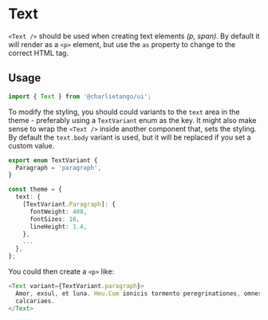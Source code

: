 
<Meta title="Components|Text" component={Text} />

# Text

`<Text />` should be used when creating text elements _(p, span)_. By default it will render as a
`<p>` element, but use the `as` property to change to the correct HTML tag.

## Usage

```typescript
import { Text } from '@charlietango/ui';
```

To modify the styling, you should could variants to the `text` area in the theme - preferably using
a `TextVariant` enum as the key. It might also make sense to wrap the `<Text />` inside another
component that, sets the styling. By default the `text.body` variant is used, but it will be
replaced if you set a custom value.

```typescript
export enum TextVariant {
  Paragraph = 'paragraph',
}

const theme = {
  text: {
    [TextVariant.Paragraph]: {
      fontWeight: 400,
      fontSizes: 16,
      lineHeight: 1.4,
    },
    ...
  },
};
```

You could then create a `<p>` like:

```typescript jsx
<Text variant={TextVariant.paragraph}>
  Amor, exsul, et luna. Heu.Cum ionicis tormento peregrinationes, omnes luraes amor ferox, castus
  calcariaes.
</Text>
```
